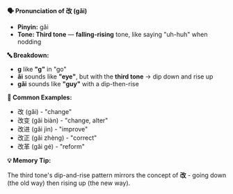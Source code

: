 **🗣️ Pronunciation of 改 (gǎi)**

- **Pinyin:** gǎi
- **Tone: Third tone** — **falling-rising** tone, like saying "uh-huh" when nodding

**🔤 Breakdown:**

- **g** like **"g"** in "go"
- **ǎi** sounds like **"eye"**, but with the **third tone** → dip down and rise up
- **gǎi** sounds like **"guy"** with a dip-then-rise

**📝 Common Examples:**

- 改 (gǎi) - "change"
- 改变 (gǎi biàn) - "change, alter"
- 改进 (gǎi jìn) - "improve"
- 改正 (gǎi zhèng) - "correct"
- 改革 (gǎi gé) - "reform"

**💡 Memory Tip:**

The third tone's dip-and-rise pattern mirrors the concept of **改** - going down (the old way) then
rising up (the new way).
